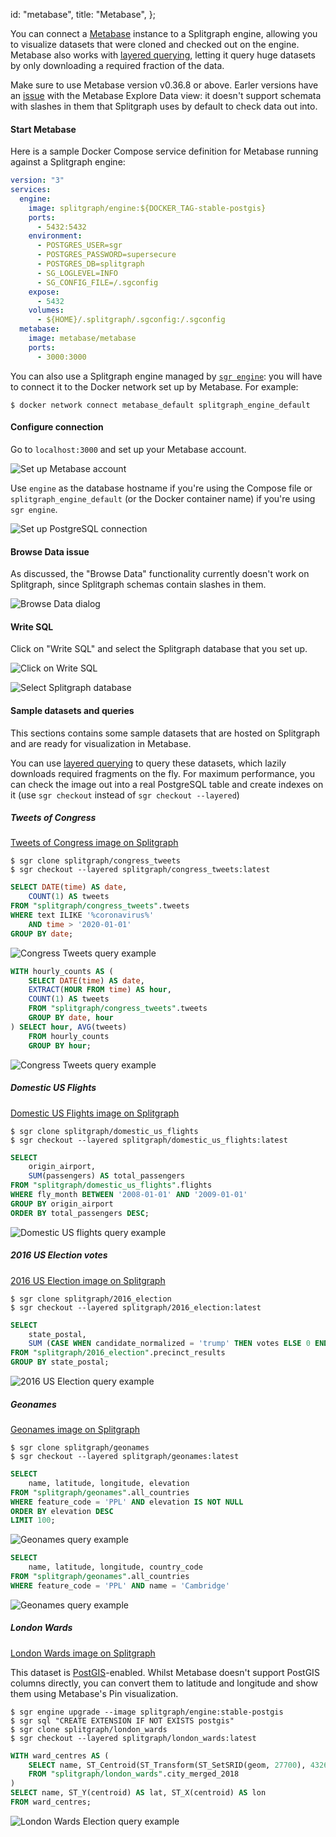   id: "metabase",
  title: "Metabase",
};

You can connect a [Metabase](https://www.metabase.com/) instance to a Splitgraph engine,
allowing you to visualize datasets that were cloned and checked out on the engine. Metabase
also works with [layered querying](../large-datasets/layered-querying), letting it query
huge datasets by only downloading a required fraction of the data.

Make sure to use Metabase version v0.36.8 or above. Earler versions have an [issue](https://github.com/metabase/metabase/issues/12450) with the Metabase Explore Data view: it doesn't support schemata with slashes in them that Splitgraph uses by default to check data out into.

#### Start Metabase

Here is a sample Docker Compose service definition for Metabase running against a Splitgraph engine:

```yaml
version: "3"
services:
  engine:
    image: splitgraph/engine:${DOCKER_TAG-stable-postgis}
    ports:
      - 5432:5432
    environment:
      - POSTGRES_USER=sgr
      - POSTGRES_PASSWORD=supersecure
      - POSTGRES_DB=splitgraph
      - SG_LOGLEVEL=INFO
      - SG_CONFIG_FILE=/.sgconfig
    expose:
      - 5432
    volumes:
      - ${HOME}/.splitgraph/.sgconfig:/.sgconfig
  metabase:
    image: metabase/metabase
    ports:
      - 3000:3000
```

You can also use a Splitgraph engine managed by [`sgr engine`](../sgr/engine-management/engine-add): you will have to connect it to the Docker network set up by Metabase. For example:

```shell-session
$ docker network connect metabase_default splitgraph_engine_default
```

#### Configure connection

Go to `localhost:3000` and set up your Metabase account.

![Set up Metabase account](https://raw.githubusercontent.com/splitgraph/splitgraph.com/master/content/docs/0700_integrating-splitgraph/images/metabase/1_initial_setup.png)

Use `engine` as the database hostname if you're using the Compose file or `splitgraph_engine_default` (or the Docker container name) if you're using `sgr engine`.

![Set up PostgreSQL connection](https://raw.githubusercontent.com/splitgraph/splitgraph.com/master/content/docs/0700_integrating-splitgraph/images/metabase/2_database_setup.png)

#### Browse Data issue

As discussed, the "Browse Data" functionality currently doesn't work on Splitgraph, since
Splitgraph schemas contain slashes in them.

![Browse Data dialog](https://raw.githubusercontent.com/splitgraph/splitgraph.com/master/content/docs/0700_integrating-splitgraph/images/metabase/3_browse_data.png)

#### Write SQL

Click on "Write SQL" and select the Splitgraph database that you set up.

![Click on Write SQL](https://raw.githubusercontent.com/splitgraph/splitgraph.com/master/content/docs/0700_integrating-splitgraph/images/metabase/4_write_sql.png)

![Select Splitgraph database](https://raw.githubusercontent.com/splitgraph/splitgraph.com/master/content/docs/0700_integrating-splitgraph/images/metabase/5_select_database.png)

#### Sample datasets and queries

This sections contains some sample datasets that are hosted on Splitgraph and are ready for visualization
in Metabase.

You can use [layered querying](../large-datasets/layered-querying) to query these datasets, which
lazily downloads required fragments on the fly. For maximum performance, you can check the image
out into a real PostgreSQL table and create indexes on it (use `sgr checkout` instead of `sgr checkout --layered`)

##### Tweets of Congress

[Tweets of Congress image on Splitgraph](/splitgraph/congress_tweets)

```shell-session
$ sgr clone splitgraph/congress_tweets
$ sgr checkout --layered splitgraph/congress_tweets:latest
```

```sql
SELECT DATE(time) AS date,
    COUNT(1) AS tweets
FROM "splitgraph/congress_tweets".tweets
WHERE text ILIKE '%coronavirus%'
    AND time > '2020-01-01'
GROUP BY date;
```

![Congress Tweets query example](https://raw.githubusercontent.com/splitgraph/splitgraph.com/master/content/docs/0700_integrating-splitgraph/images/metabase/6_congress_tweets.png)

```sql
WITH hourly_counts AS (
    SELECT DATE(time) AS date,
    EXTRACT(HOUR FROM time) AS hour,
    COUNT(1) AS tweets
    FROM "splitgraph/congress_tweets".tweets
    GROUP BY date, hour
) SELECT hour, AVG(tweets)
    FROM hourly_counts
    GROUP BY hour;
```

![Congress Tweets query example](https://raw.githubusercontent.com/splitgraph/splitgraph.com/master/content/docs/0700_integrating-splitgraph/images/metabase/7_congress_tweets.png)

##### Domestic US Flights

[Domestic US Flights image on Splitgraph](/splitgraph/domestic_us_flights)

```shell-session
$ sgr clone splitgraph/domestic_us_flights
$ sgr checkout --layered splitgraph/domestic_us_flights:latest
```

```sql
SELECT
    origin_airport,
    SUM(passengers) AS total_passengers
FROM "splitgraph/domestic_us_flights".flights
WHERE fly_month BETWEEN '2008-01-01' AND '2009-01-01'
GROUP BY origin_airport
ORDER BY total_passengers DESC;
```

![Domestic US flights query example](https://raw.githubusercontent.com/splitgraph/splitgraph.com/master/content/docs/0700_integrating-splitgraph/images/metabase/8_domestic_us_flights.png)

##### 2016 US Election votes

[2016 US Election image on Splitgraph](/splitgraph/2016_election)

```shell-session
$ sgr clone splitgraph/2016_election
$ sgr checkout --layered splitgraph/2016_election:latest
```

```sql
SELECT
    state_postal,
    SUM (CASE WHEN candidate_normalized = 'trump' THEN votes ELSE 0 END) / SUM(votes) * 100 AS trump_vote_percentage
FROM "splitgraph/2016_election".precinct_results
GROUP BY state_postal;
```

![2016 US Election query example](https://raw.githubusercontent.com/splitgraph/splitgraph.com/master/content/docs/0700_integrating-splitgraph/images/metabase/9_us_election.png)

##### Geonames

[Geonames image on Splitgraph](/splitgraph/geonames)

```shell-session
$ sgr clone splitgraph/geonames
$ sgr checkout --layered splitgraph/geonames:latest
```

```sql
SELECT
    name, latitude, longitude, elevation
FROM "splitgraph/geonames".all_countries
WHERE feature_code = 'PPL' AND elevation IS NOT NULL
ORDER BY elevation DESC
LIMIT 100;
```

![Geonames query example](https://raw.githubusercontent.com/splitgraph/splitgraph.com/master/content/docs/0700_integrating-splitgraph/images/metabase/10_geonames.png)

```sql
SELECT
    name, latitude, longitude, country_code
FROM "splitgraph/geonames".all_countries
WHERE feature_code = 'PPL' AND name = 'Cambridge'
```

![Geonames query example](https://raw.githubusercontent.com/splitgraph/splitgraph.com/master/content/docs/0700_integrating-splitgraph/images/metabase/11_geonames.png)

##### London Wards

[London Wards image on Splitgraph](/splitgraph/london_wards)

This dataset is [PostGIS](https://postgis.net/)-enabled. Whilst Metabase doesn't support PostGIS columns directly, you can
convert them to latitude and longitude and show them using Metabase's Pin visualization.

```shell-session
$ sgr engine upgrade --image splitgraph/engine:stable-postgis
$ sgr sql "CREATE EXTENSION IF NOT EXISTS postgis"
$ sgr clone splitgraph/london_wards
$ sgr checkout --layered splitgraph/london_wards:latest
```

```sql
WITH ward_centres AS (
    SELECT name, ST_Centroid(ST_Transform(ST_SetSRID(geom, 27700), 4326)) AS centroid
    FROM "splitgraph/london_wards".city_merged_2018
)
SELECT name, ST_Y(centroid) AS lat, ST_X(centroid) AS lon
FROM ward_centres;
```

![London Wards Election query example](https://raw.githubusercontent.com/splitgraph/splitgraph.com/master/content/docs/0700_integrating-splitgraph/images/metabase/12_london_wards.png)
